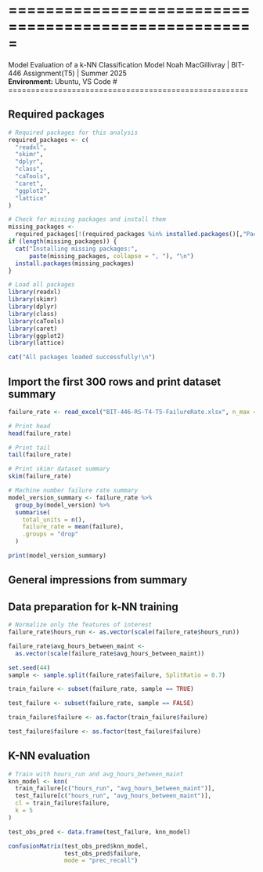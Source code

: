 # =====================================================
 Model Evaluation of a k-NN Classification Model
Noah MacGillivray | BIT-446 Assignment(T5) | Summer 2025  
**Environment:** Ubuntu, VS Code
# =====================================================

## Required packages 
```r

# Required packages for this analysis
required_packages <- c(
  "readxl",
  "skimr",
  "dplyr",
  "class",
  "caTools",
  "caret",
  "ggplot2",
  "lattice"
)

# Check for missing packages and install them
missing_packages <-
  required_packages[!(required_packages %in% installed.packages()[,"Package"])]
if (length(missing_packages)) {
  cat("Installing missing packages:",
      paste(missing_packages, collapse = ", "), "\n")
  install.packages(missing_packages)
}

# Load all packages
library(readxl)
library(skimr)
library(dplyr)
library(class)
library(caTools)
library(caret)
library(ggplot2)
library(lattice)

cat("All packages loaded successfully!\n")
```

## Import the first 300 rows and print dataset summary
```r
failure_rate <- read_excel("BIT-446-RS-T4-T5-FailureRate.xlsx", n_max = 300)

# Print head
head(failure_rate)

# Print tail
tail(failure_rate)

# Print skimr dataset summary
skim(failure_rate)

# Machine number failure rate summary
model_version_summary <- failure_rate %>%
  group_by(model_version) %>%
  summarise(
    total_units = n(),
    failure_rate = mean(failure),
    .groups = "drop"
  )

print(model_version_summary)
```

## General impressions from summary 


## Data preparation for k-NN training 

```r
# Normalize only the features of interest
failure_rate$hours_run <- as.vector(scale(failure_rate$hours_run))

failure_rate$avg_hours_between_maint <-
  as.vector(scale(failure_rate$avg_hours_between_maint))

set.seed(44)
sample <- sample.split(failure_rate$failure, SplitRatio = 0.7)

train_failure <- subset(failure_rate, sample == TRUE)

test_failure <- subset(failure_rate, sample == FALSE)

train_failure$failure <- as.factor(train_failure$failure)

test_failure$failure <- as.factor(test_failure$failure)

```

## K-NN evaluation 
```r
# Train with hours_run and avg_hours_between_maint
knn_model <- knn(
  train_failure[c("hours_run", "avg_hours_between_maint")],
  test_failure[c("hours_run", "avg_hours_between_maint")],
  cl = train_failure$failure,
  k = 5
)

test_obs_pred <- data.frame(test_failure, knn_model)

confusionMatrix(test_obs_pred$knn_model,
                test_obs_pred$failure,
                mode = "prec_recall")
```